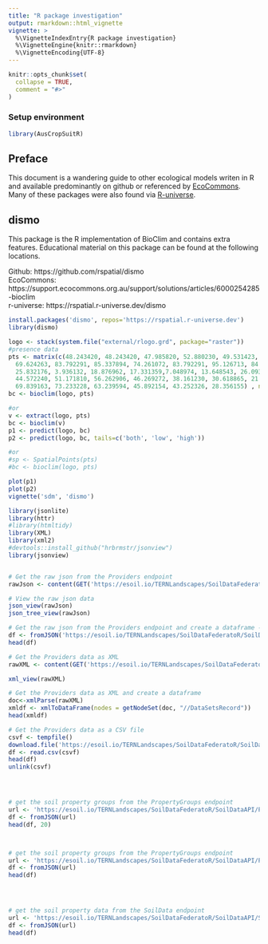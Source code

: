```yaml
---
title: "R package investigation"
output: rmarkdown::html_vignette
vignette: >
  %\VignetteIndexEntry{R package investigation}
  %\VignetteEngine{knitr::rmarkdown}
  %\VignetteEncoding{UTF-8}
---
```


```r
knitr::opts_chunk$set(
  collapse = TRUE,
  comment = "#>"
)
```


### Setup environment  
```r
library(AusCropSuitR)
```

## Preface  

This document is a wandering guide to other ecological models writen in R and 
available predominantly on github or referenced by [EcoCommons](https://www.ecocommons.org.au/).
Many of these packages were also found via [R-universe](https://r-universe.dev/search).  

## dismo  

This package is the R implementation of BioClim and contains extra features.
Educational material on this package can be found at the following locations.  

 Github: https://github.com/rspatial/dismo  
 EcoCommons: https://support.ecocommons.org.au/support/solutions/articles/6000254285-bioclim  
 r-universe: https://rspatial.r-universe.dev/dismo  
 
```r
install.packages('dismo', repos='https://rspatial.r-universe.dev')
library(dismo)
```

```r
logo <- stack(system.file("external/rlogo.grd", package="raster"))
#presence data
pts <- matrix(c(48.243420, 48.243420, 47.985820, 52.880230, 49.531423, 46.182616, 54.168232, 
  69.624263, 83.792291, 85.337894, 74.261072, 83.792291, 95.126713, 84.565092, 66.275456, 41.803408,
  25.832176, 3.936132, 18.876962, 17.331359,7.048974, 13.648543, 26.093446, 28.544714, 39.104026, 
  44.572240, 51.171810, 56.262906, 46.269272, 38.161230, 30.618865, 21.945145, 34.390047, 59.656971,
  69.839163, 73.233228, 63.239594, 45.892154, 43.252326, 28.356155) , ncol=2)
bc <- bioclim(logo, pts)

#or
v <- extract(logo, pts)
bc <- bioclim(v)
p1 <- predict(logo, bc)
p2 <- predict(logo, bc, tails=c('both', 'low', 'high'))

#or
#sp <- SpatialPoints(pts)
#bc <- bioclim(logo, pts)

plot(p1)
plot(p2)
vignette('sdm', 'dismo')
```
 

```r
library(jsonlite)
library(httr)
#library(htmltidy)
library(XML)
library(xml2)
#devtools::install_github("hrbrmstr/jsonview")
library(jsonview)


# Get the raw json from the Providers endpoint
rawJson <- content(GET('https://esoil.io/TERNLandscapes/SoilDataFederatoR/SoilDataAPI/DataSets'), "text")

# View the raw json data
json_view(rawJson)
json_tree_view(rawJson)

# Get the raw json from the Providers endpoint and create a dataframe - This is probably the best way to use the SoilDataFederator endpoint in R
df <- fromJSON('https://esoil.io/TERNLandscapes/SoilDataFederatoR/SoilDataAPI/DataSets')
head(df)

# Get the Providers data as XML
rawXML <- content(GET('https://esoil.io/TERNLandscapes/SoilDataFederatoR/SoilDataAPI/DataSets?format=xml'), "text")

xml_view(rawXML)

# Get the Providers data as XML and create a dataframe
doc<-xmlParse(rawXML)
xmldf <- xmlToDataFrame(nodes = getNodeSet(doc, "//DataSetsRecord"))
head(xmldf)

# Get the Providers data as a CSV file
csvf <- tempfile()
download.file('https://esoil.io/TERNLandscapes/SoilDataFederatoR/SoilDataAPI/DataSets?format=csv', csvf, mode="wb", quiet = T)
df <- read.csv(csvf)
head(df)
unlink(csvf)




# get the soil property groups from the PropertyGroups endpoint
url <- 'https://esoil.io/TERNLandscapes/SoilDataFederatoR/SoilDataAPI/Properties'
df <- fromJSON(url)
head(df, 20)



# get the soil property groups from the PropertyGroups endpoint
url <- 'https://esoil.io/TERNLandscapes/SoilDataFederatoR/SoilDataAPI/PropertyGroups'
df <- fromJSON(url)
head(df)




# get the soil property data from the SoilData endpoint
url <- 'https://esoil.io/TERNLandscapes/SoilDataFederatoR/SoilDataAPI/SoilData?observedProperty=3A1&DataSet=TasGovernment'
df <- fromJSON(url)
head(df)
```




